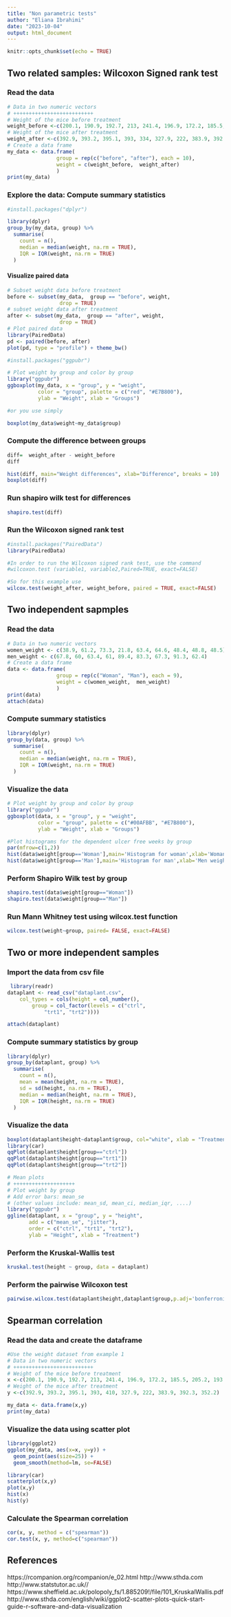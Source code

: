 ```yaml
---
title: "Non parametric tests"
author: "Eliana Ibrahimi"
date: "2023-10-04"
output: html_document
---
```


```r
knitr::opts_chunk$set(echo = TRUE)
```


## Two related samples: Wilcoxon Signed rank test

### Read the data


```r
# Data in two numeric vectors
# ++++++++++++++++++++++++++
# Weight of the mice before treatment
weight_before <-c(200.1, 190.9, 192.7, 213, 241.4, 196.9, 172.2, 185.5, 205.2, 193.7)
# Weight of the mice after treatment
weight_after <-c(392.9, 393.2, 395.1, 393, 334, 327.9, 222, 383.9, 392.3, 352.2)
# Create a data frame
my_data <- data.frame( 
                group = rep(c("before", "after"), each = 10),
                weight = c(weight_before,  weight_after)
                )
print(my_data)
```



### Explore the data: Compute summary statistics
```r
#install.packages("dplyr")
```


```r
library(dplyr)
group_by(my_data, group) %>%
  summarise(
    count = n(),
    median = median(weight, na.rm = TRUE),
    IQR = IQR(weight, na.rm = TRUE)
  )
```

#### Visualize paired data
```r
# Subset weight data before treatment
before <- subset(my_data,  group == "before", weight,
                 drop = TRUE)
# subset weight data after treatment
after <- subset(my_data,  group == "after", weight,
                 drop = TRUE)
# Plot paired data
library(PairedData)
pd <- paired(before, after)
plot(pd, type = "profile") + theme_bw()
```


```r
#install.packages("ggpubr")
```

```r
# Plot weight by group and color by group
library("ggpubr")
ggboxplot(my_data, x = "group", y = "weight", 
          color = "group", palette = c("red", "#E7B800"),
          ylab = "Weight", xlab = "Groups")

#or you use simply

boxplot(my_data$weight~my_data$group)
```

### Compute the difference between groups
 
```r
diff=  weight_after - weight_before
diff
```

```r
hist(diff, main="Weight differences", xlab="Difference", breaks = 10)
boxplot(diff)
```

### Run shapiro wilk test for differences
```r
shapiro.test(diff)
```


### Run the Wilcoxon signed rank test
```r

#install.packages("PairedData")
library(PairedData)

#In order to run the Wilcoxon signed rank test, use the command
#wilcoxon.test (variable1, variable2,Paired=TRUE, exact=FALSE)

#So for this example use
wilcox.test(weight_after, weight_before, paired = TRUE, exact=FALSE)
```


## Two independent sapmples

### Read the data

```r
# Data in two numeric vectors
women_weight <- c(38.9, 61.2, 73.3, 21.8, 63.4, 64.6, 48.4, 48.8, 48.5)
men_weight <- c(67.8, 60, 63.4, 61, 89.4, 83.3, 67.3, 91.3, 62.4) 
# Create a data frame
data <- data.frame( 
                group = rep(c("Woman", "Man"), each = 9),
                weight = c(women_weight,  men_weight)
                )
print(data)
attach(data)
```


### Compute summary statistics
```r
library(dplyr)
group_by(data, group) %>%
  summarise(
    count = n(),
    median = median(weight, na.rm = TRUE),
    IQR = IQR(weight, na.rm = TRUE)
  )
```



### Visualize the data
```r

# Plot weight by group and color by group
library("ggpubr")
ggboxplot(data, x = "group", y = "weight", 
          color = "group", palette = c("#00AFBB", "#E7B800"),
          ylab = "Weight", xlab = "Groups")


```



```r

#Plot histograms for the dependent ulcer free weeks by group
par(mfrow=c(1,2))
hist(data$weight[group=='Woman'],main='Histogram for woman',xlab='Woman weight')
hist(data$weight[group=='Man'],main='Histogram for man',xlab='Men weight')
```

### Perform Shapiro Wilk test by group
```r
shapiro.test(data$weight[group=="Woman"])
shapiro.test(data$weight[group=="Man"])

```


### Run Mann Whitney test using wilcox.test function
```r
wilcox.test(weight~group, paired= FALSE, exact=FALSE)
```


## Two or more independent samples

### Import the data from csv file

```r

 library(readr)
dataplant <- read_csv("dataplant.csv", 
    col_types = cols(height = col_number(), 
        group = col_factor(levels = c("ctrl", 
            "trt1", "trt2"))))

attach(dataplant)

```


### Compute summary statistics by group

```r
library(dplyr)
group_by(dataplant, group) %>%
  summarise(
    count = n(),
    mean = mean(height, na.rm = TRUE),
    sd = sd(height, na.rm = TRUE),
    median = median(height, na.rm = TRUE),
    IQR = IQR(height, na.rm = TRUE)
  )
```

### Visualize the data 

```r
boxplot(dataplant$height~dataplant$group, col="white", xlab = "Treatment", ylab = "Height")
library(car)
qqPlot(dataplant$height[group=="ctrl"])
qqPlot(dataplant$height[group=="trt1"])
qqPlot(dataplant$height[group=="trt2"])

```



```r
# Mean plots
# ++++++++++++++++++++
# Plot weight by group
# Add error bars: mean_se
# (other values include: mean_sd, mean_ci, median_iqr, ....)
library("ggpubr")
ggline(dataplant, x = "group", y = "height", 
       add = c("mean_se", "jitter"), 
       order = c("ctrl", "trt1", "trt2"),
       ylab = "Height", xlab = "Treatment")
```




### Perform the Kruskal-Wallis test

```r
kruskal.test(height ~ group, data = dataplant)
```

### Perform the pairwise Wilcoxon test
```r
pairwise.wilcox.test(dataplant$height,dataplant$group,p.adj='bonferroni',exact=F)

```

## Spearman correlation

 
### Read the data and create the dataframe
```r
#Use the weight dataset from example 1
# Data in two numeric vectors
# ++++++++++++++++++++++++++
# Weight of the mice before treatment
x <-c(200.1, 190.9, 192.7, 213, 241.4, 196.9, 172.2, 185.5, 205.2, 193.7)
# Weight of the mice after treatment
y <-c(392.9, 393.2, 395.1, 393, 410, 327.9, 222, 383.9, 392.3, 352.2)

my_data <- data.frame(x,y)
print(my_data)
```

### Visualize the data using scatter plot

```r
library(ggplot2)
ggplot(my_data, aes(x=x, y=y)) +
  geom_point(aes(size=25)) +
  geom_smooth(method=lm, se=FALSE)
```

```r
library(car)
scatterplot(x,y)
plot(x,y)
hist(x)
hist(y)
```


### Calculate the Spearman correlation
```r
cor(x, y, method = c("spearman"))
cor.test(x, y, method=c("spearman"))
```



## References

https://rcompanion.org/rcompanion/e_02.html
http://www.sthda.com
http://www.statstutor.ac.uk//
https://www.sheffield.ac.uk/polopoly_fs/1.885209!/file/101_KruskalWallis.pdf
http://www.sthda.com/english/wiki/ggplot2-scatter-plots-quick-start-guide-r-software-and-data-visualization
